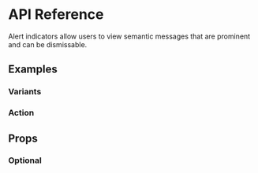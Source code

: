 # API Reference

Alert indicators allow users to view semantic messages that are prominent and can be dismissable.

<Preview name="alert" />

## Examples

### Variants

<Preview name="alert-variants" />

### Action

<Preview name="alert-action" />

## Props

### Optional

<PropsOf name="alert" />

